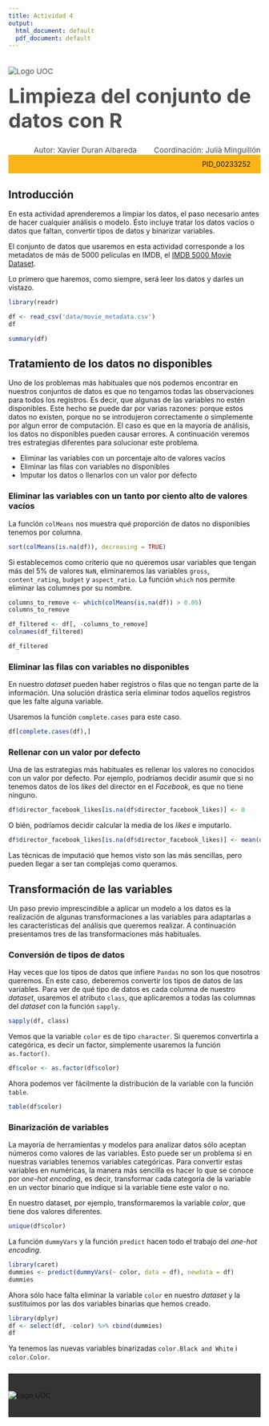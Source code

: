 ---
title: Actividad 4
output:
  html_document: default
  pdf_document: default
---



<!--Header-->
<div><div class="row" style="color: #4D4D4D;font-size: 15px;padding-bottom: 20px"><div class="col-md-7"><img src="http://materials.cv.uoc.edu/cdocent/common/img/logo-uoc.png" alt="Logo UOC" class="img-responsive" style="margin:20px 0px 0px"></div><div class="col-md-5"><h1 style="margin:15px 0px 0px;font-size: 40px;">Limpieza del conjunto de datos con R</h1><div style="text-align:left;margin-top: 5px;"></div></div></div>


<div class="row" style="color: #4D4D4D;font-size: 15px;padding-bottom: 20px background: #FCB517"><div style="text-align:right;">Autor: Xavier Duran Albareda <span style="margin-left: 30px;">Coordinación: Julià Minguillón</span></div></div>


<div class="row" style="background: #FCB517;padding: 10px 20px;"><div style="text-align:right;">PID_00233252 </div></div>


## Introducción

En esta actividad aprenderemos a limpiar los datos, el paso necesario antes de hacer cualquier análisis o modelo. Ésto incluye tratar los datos vacíos o datos que faltan, convertir tipos de datos y binarizar variables.

El conjunto de datos que usaremos en esta actividad corresponde a los metadatos de más de 5000 películas en IMDB, el [IMDB 5000 Movie Dataset](https://data.world/popculture/imdb-5000-movie-dataset).

Lo primero que haremos, como siempre, será leer los datos y darles un vistazo.

```{r}
library(readr)

df <- read_csv('data/movie_metadata.csv')
df
```

```{r}
summary(df)
```

## Tratamiento de los datos no disponibles

Uno de los problemas más habituales que nos podemos encontrar en nuestros conjuntos de datos es que no tengamos todas las observaciones para todos los registros. Es decir, que algunas de las variables no estén disponibles. Este hecho se puede dar por varias razones: porque estos datos no existen, porque no se introdujeron correctamente o simplemente por algun error de computación. El caso es que en la mayoría de análisis, los datos no disponibles pueden causar errores. A continuación veremos tres estrategias diferentes para solucionar este problema.

- Eliminar las variables con un porcentaje alto de valores vacíos
- Eliminar las filas con variables no disponibles
- Imputar los datos o llenarlos con un valor por defecto

### Eliminar las variables con un tanto por ciento alto de valores vacíos

La función `colMeans` nos muestra qué proporción de datos no disponibles tenemos por columna.

```{r}
sort(colMeans(is.na(df)), decreasing = TRUE)
```

Si establecemos como criterio que no queremos usar variables que tengan más del 5% de valores `NaN`, eliminaremos las variables `gross`, `content_rating`, `budget` y `aspect_ratio`. La función `which` nos permite eliminar las columnes por su nombre.

```{r}
columns_to_remove <- which(colMeans(is.na(df)) > 0.05)
columns_to_remove
```

```{r}
df_filtered <- df[, -columns_to_remove]
colnames(df_filtered)
```

```{r}
df_filtered
```

### Eliminar las filas con variables no disponibles

En nuestro _dataset_ pueden haber registros o filas que no tengan parte de la información. Una solución drástica sería eliminar todos aquellos registros que les falte alguna variable.

Usaremos la función `complete.cases` para este caso.

```{r}
df[complete.cases(df),]
```

### Rellenar con un valor por defecto

Una de las estrategias más habituales es rellenar los valores no conocidos con un valor por defecto. Por ejemplo, podríamos decidir asumir que si no tenemos datos de los _likes_ del director en el _Facebook_, es que no tiene ninguno.

```{r}
df$director_facebook_likes[is.na(df$director_facebook_likes)] <- 0
```

O bién, podríamos decidir calcular la media de los _likes_ e imputarlo.

```{r}
df$director_facebook_likes[is.na(df$director_facebook_likes)] <- mean(df$director_facebook_likes)
```

Las técnicas de imputació que hemos visto son las más sencillas, pero pueden llegar a ser tan complejas como queramos.

## Transformación de las variables

Un paso previo imprescindible a aplicar un modelo a los datos es la realización de algunas transformaciones a las variables para adaptarlas a les características del análisis que queremos realizar. A continuación presentamos tres de las transformaciones más habituales.

### Conversión de tipos de datos

Hay veces que los tipos de datos que infiere `Pandas` no son los que nosotros queremos. En este caso, deberemos convertir los tipos de datos de las variables. Para ver de qué tipo de datos es cada columna de nuestro _dataset_, usaremos el atributo `class`, que aplicaremos a todas las columnas del _dataset_ con la función `sapply`.

```{r}
sapply(df, class)
```

Vemos que la variable `color` es de tipo `character`. Si queremos convertirla a categórica, es decir un factor, simplemente usaremos la función `as.factor()`.

```{r}
df$color <- as.factor(df$color)
```

Ahora podemos ver fácilmente la distribución de la variable con la función `table`.

```{r}
table(df$color)
```

### Binarización de variables

La mayoría de herramientas y modelos para analizar datos sólo aceptan números como valores de las variables. Esto puede ser un problema si en nuestras variables tenemos variables categóricas. Para convertir estas variables en numéricas, la manera más sencilla es hacer lo que se conoce por _one-hot encoding_, es decir, transformar cada categoría de la variable en un vector binario que indique si la variable tiene este valor o no.

En nuestro dataset, por ejemplo, transformaremos la variable _color_, que tiene dos valores diferentes.

```{r}
unique(df$color)
```

La función `dummyVars` y la función `predict` hacen todo el trabajo del _one-hot encoding_.

```{r}
library(caret)
dummies <- predict(dummyVars(~ color, data = df), newdata = df)
dummies
```

Ahora sólo hace falta eliminar la variable `color` en nuestro _dataset_ y la sustituimos por las dos variables binarias que hemos creado.

```{r}
library(dplyr)
df <- select(df, -color) %>% cbind(dummies)
df
```

Ya tenemos las nuevas variables binarizadas `color.Black and White` i `color.Color`.

<!--Footer-->
 <div style="background: #333333;padding: 35px 0px;margin-top: 25px;"><div class="row"><div class="col-sm-12"><img src="http://materials.cv.uoc.edu/cdocent/common/img/logo-uoc-bottom.png" alt="Logo UOC" class="img-responsive" style="margin: 0 auto; display: block;"></div></div></div>
<!--/Footer-->

